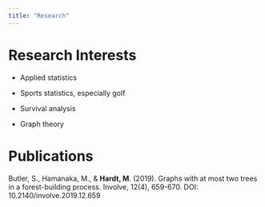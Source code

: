 ```yaml
---
title: "Research"
---
```


# Research Interests

* Applied statistics

* Sports statistics, especially golf

* Survival analysis

* Graph theory

# Publications

Butler, S., Hamanaka, M., & **Hardt, M**. (2019). Graphs with at most two trees in a forest-building process. Involve, 12(4), 659-670. DOI: 10.2140/involve.2019.12.659

